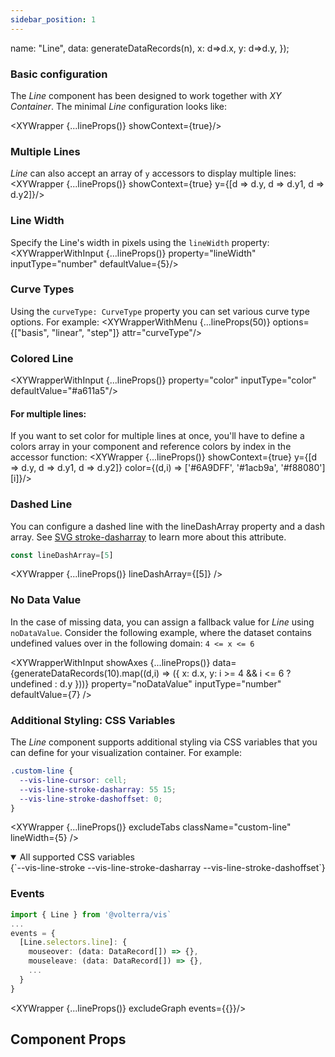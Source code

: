 ```yaml
---
sidebar_position: 1
---
```


  name: "Line",
  data: generateDataRecords(n),
  x: d=>d.x,
  y: d=>d.y,
});

### Basic configuration
The _Line_ component has been designed to work together with _XY Container_. The minimal _Line_ configuration looks like:

<XYWrapper {...lineProps()} showContext={true}/>

### Multiple Lines
_Line_ can also accept an array of `y` accessors to display multiple lines:
<XYWrapper {...lineProps()} showContext={true} y={[d => d.y, d => d.y1, d => d.y2]}/>

### Line Width
Specify the Line's width in pixels using the `lineWidth` property:
<XYWrapperWithInput {...lineProps()} property="lineWidth" inputType="number" defaultValue={5}/>

### Curve Types
Using the `curveType: CurveType` property you can set various curve type options. For example:
<XYWrapperWithMenu {...lineProps(50)} options={["basis", "linear", "step"]} attr="curveType"/>

### Colored Line
<XYWrapperWithInput {...lineProps()} property="color" inputType="color" defaultValue="#a611a5"/>

#### For multiple lines:
If you want to set color for multiple lines at once, you'll have to define a colors array in your component and reference colors by index in the accessor function:
<XYWrapper {...lineProps()} showContext={true} y={[d => d.y, d => d.y1, d => d.y2]} color={(d,i) => ['#6A9DFF', '#1acb9a', '#f88080'][i]}/>

### Dashed Line
You can configure a dashed line with the lineDashArray property and a dash array. See [SVG stroke-dasharray](https://developer.mozilla.org/en-US/docs/Web/SVG/Attribute/stroke-dasharray)
to learn more about this attribute.
```ts
const lineDashArray=[5]
```
<XYWrapper {...lineProps()} lineDashArray={[5]} />

### No Data Value
In the case of missing data, you can assign a fallback value for _Line_ using `noDataValue`.
Consider the following example, where the dataset contains undefined values over in the following domain:
`4 <= x <= 6`

<XYWrapperWithInput showAxes {...lineProps()} data={generateDataRecords(10).map((d,i) => ({ x: d.x, y: i >= 4 && i <= 6 ? undefined : d.y }))} property="noDataValue" inputType="number" defaultValue={7} />

### Additional Styling: CSS Variables
The _Line_ component supports additional styling via CSS variables that you can define for your visualization container. For example:

```css title="styles.css"
.custom-line {
  --vis-line-cursor: cell;
  --vis-line-stroke-dasharray: 55 15;
  --vis-line-stroke-dashoffset: 0;
}
```
<XYWrapper {...lineProps()} excludeTabs className="custom-line" lineWidth={5} />

<details open>
  <summary>All supported CSS variables</summary>
  <CodeBlock language="css">
{`--vis-line-stroke
--vis-line-stroke-dasharray
--vis-line-stroke-dashoffset`}
  </CodeBlock>
</details>

### Events
```ts
import { Line } from '@volterra/vis`
...
events = {
  [Line.selectors.line]: {
    mouseover: (data: DataRecord[]) => {},
    mouseleave: (data: DataRecord[]) => {},
    ...
  }
}
```
<XYWrapper {...lineProps()} excludeGraph events={{}}/>

## Component Props
<PropTable name="VisLine"></PropTable>
